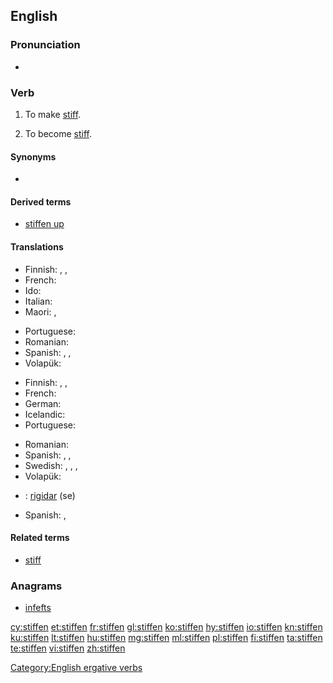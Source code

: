 ==English==

===Pronunciation===
* {{rhymes|ɪfən|lang=en}}

===Verb===
{{en-verb}}

# {{context|transitive|lang=en}} To make [[stiff]].
# {{context|intransitive|lang=en}} To become [[stiff]].

====Synonyms====
* {{l/en|starken}}

====Derived terms====
* [[stiffen up]]

====Translations====
{{trans-top|to make stiff}}
* Finnish: {{t|fi|jäykistää}}, {{t|fi|jähmettää}}, {{t|fi|kangistaa}}
* French: {{t+|fr|raidir}}
* Ido: {{t+|io|rigidigar}}
* Italian: {{t|it|irrigidire}}
* Maori: {{t|mi|whakamakiki}}, {{t|mi|whakawhena}}
{{trans-mid}}
* Portuguese: {{t|pt|endurecer}}
* Romanian: {{t+|ro|întări}}
* Spanish: {{t+|es|atiesar}}, {{t+|es|entiesar}}, {{t+|es|endurecer}}
* Volapük: {{t+|vo|stifükön}}
{{trans-bottom}}

{{trans-top|to become stiff}}
* Finnish: {{t+|fi|jäykistyä}}, {{t|fi|jähmettyä}}, {{t|fi|kangistua}}
* French: {{t+|fr|raidir}}
* German: {{t+|de|versteifen}}
* Icelandic: {{t|is|stífna}}
* Portuguese: {{t|pt|endurecer}}
{{trans-mid}}
* Romanian: {{t+|ro|întări}}
* Spanish: {{t+|es|atiesarse}}, {{t+|es|entiesarse}}, {{t|es|endurecerse}}
* Swedish: {{t+|sv|styvna}}, {{t+|sv|stelna}}, {{t+|sv|styv|alt=bli styv}}, {{t+|sv|stel|alt=bli stel}}
* Volapük: {{t+|vo|stifikön}}
{{trans-bottom}}

{{checktrans-top}}
* {{ttbc|ia}}: [[rigidar]] (se)
{{trans-mid}}
* Spanish: {{t+check|es|atiesar|alt=atiesarse}}, {{t+check|es|endurecer|alt=endurecerse}}
{{trans-bottom}}

====Related terms====
* [[stiff]]

===Anagrams===
* [[infefts#English|infefts]]

[[Category:English ergative verbs]]

[[cy:stiffen]]
[[et:stiffen]]
[[fr:stiffen]]
[[gl:stiffen]]
[[ko:stiffen]]
[[hy:stiffen]]
[[io:stiffen]]
[[kn:stiffen]]
[[ku:stiffen]]
[[lt:stiffen]]
[[hu:stiffen]]
[[mg:stiffen]]
[[ml:stiffen]]
[[pl:stiffen]]
[[fi:stiffen]]
[[ta:stiffen]]
[[te:stiffen]]
[[vi:stiffen]]
[[zh:stiffen]]